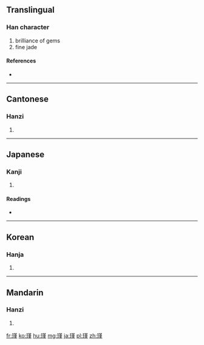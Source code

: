 ==Translingual==

===Han character===
{{Han char|rn=96|rad=玉|as=11|sn=15|four=1411<sub>4</sub>|canj=一土廿中一 (MGTLM)}}

# brilliance of gems
# fine jade

====References====
* {{Han ref|kx=0740.180|dkj=21187|dj=1150.100|hdz=21133.090|uh=747E|ud=29822|bh=BD40|bd=48448}}

----

==Cantonese==

===Hanzi===
{{yue-hanzi|jyut=|y=gan2, gan6}}

# {{defn|lang=yue|sort=玉11}}

----

==Japanese==

===Kanji===
{{ja-kanji|grade=|rs=玉11}}

# {{defn|lang=ja|sort=玉11}}

====Readings====
* {{ja-readings|on=[[きん]] (kin)|kun=|nanori=}}

----

==Korean==

===Hanja===
{{ko-hanja|hangeul=근|eumhun=|rv=geun|mr=kŭn|y=kun}}

# {{defn|lang=ko|sort=玉11}}

----

==Mandarin==

===Hanzi===
{{cmn-hanzi|pin=[[jǐn]] ([[jin3]])|wg=chin<sup>3</sup>}}

# {{defn|lang=cmn|sort=玉11}}

[[fr:瑾]]
[[ko:瑾]]
[[hu:瑾]]
[[mg:瑾]]
[[ja:瑾]]
[[pl:瑾]]
[[zh:瑾]]